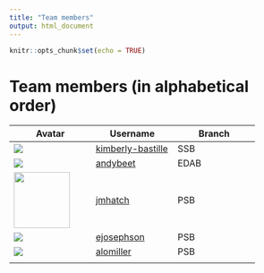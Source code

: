 ```yaml
---
title: "Team members"
output: html_document
---
```


```r
knitr::opts_chunk$set(echo = TRUE)
```

# Team members (in alphabetical order)

|Avatar|Username|Branch|
|---|---|---|
| <img src = "https://avatars.githubusercontent.com/u/39955661?s=100&v=4" > | [kimberly-bastille](https://github.com/kimberly-bastille) | SSB |
| <img src = "https://avatars1.githubusercontent.com/u/22455149?s=100&v=4" >| [andybeet](https://github.com/andybeet) | EDAB |
| <img src = "https://avatars.githubusercontent.com/u/35869229?s=100&v=4" width = "100" height = "100" > | [jmhatch](https://github.com/jmhatch) | PSB |
 | <img src = "https://avatars.githubusercontent.com/u/77019097?s=100&v=4"> | [ejosephson](https://github.com/ejosephson) | PSB| 
 | <img src = "https://avatars.githubusercontent.com/u/11235095?s=100&v=4" > | [alomiller](https://github.com/alomiller) | PSB| 
 |
